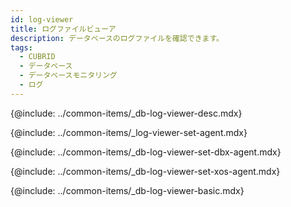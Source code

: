 ```yaml
---
id: log-viewer
title: ログファイルビューア
description: データベースのログファイルを確認できます。
tags:
  - CUBRID
  - データベース
  - データベースモニタリング
  - ログ
---
```


<!-- 개요 -->

{@include: ../common-items/_db-log-viewer-desc.mdx}

<!-- 사용 설정 안내-->

{@include: ../common-items/_log-viewer-set-agent.mdx}

<!-- DBX 에이전트 -->

{@include: ../common-items/_db-log-viewer-set-dbx-agent.mdx}

<!-- XOS 에이전트 -->

{@include: ../common-items/_db-log-viewer-set-xos-agent.mdx}

<!-- 기본 화면 안내 -->

{@include: ../common-items/_db-log-viewer-basic.mdx}  
